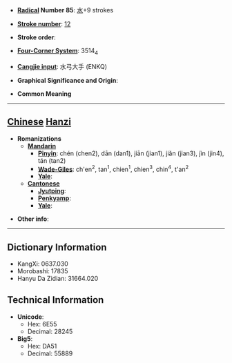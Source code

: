 * '''[[Wiktionary:Chinese radical index| Radical]] Number 85''': [[Wiktionary:Chinese radical index 水|水]]+9 strokes

* '''[[Wiktionary:Chinese total strokes index|Stroke number]]''': [[Wiktionary:Chinese total strokes index 12|12]]

* '''Stroke order''': 

* '''[[Wiktionary:Chinese four corner index|Four-Corner System]]''': 3514<sub>4</sub>

* '''[[Wiktionary:Chinese Cangjie index|Cangjie input]]''': 水弓大手 (ENKQ)

* '''Graphical Significance and Origin''': 

* '''Common Meaning'''

----

== [[Chinese]] [[Hanzi]] ==

* '''Romanizations'''
** '''[[Mandarin]]'''
*** '''[[Pinyin]]''': chén (chen2), dān (dan1), jiān (jian1), jiǎn (jian3), jìn (jin4), tán (tan2)
*** '''[[Wade-Giles]]''': ch'en<sup>2</sup>, tan<sup>1</sup>, chien<sup>1</sup>, chien<sup>3</sup>, chin<sup>4</sup>, t'an<sup>2</sup>
*** '''[[Yale]]''': 
** '''[[Cantonese]]'''
*** '''[[Jyutping]]''':
*** '''[[Penkyamp]]''': 
*** '''[[Yale]]''': 

* '''Other info''': 

----

== Dictionary Information ==

* KangXi: 0637.030
* Morobashi: 17835
* Hanyu Da Zidian: 31664.020

== Technical Information ==

* '''Unicode''':
** Hex: 6E55
** Decimal: 28245
* '''Big5''':
** Hex: DA51
** Decimal: 55889